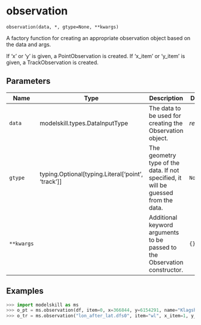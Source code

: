 # observation { #modelskill.observation }

`observation(data, *, gtype=None, **kwargs)`

A factory function for creating an appropriate observation object
based on the data and args.

If 'x' or 'y' is given, a PointObservation is created.
If 'x_item' or 'y_item' is given, a TrackObservation is created.

## Parameters

| Name       | Type                                                  | Description                                                                        | Default    |
|------------|-------------------------------------------------------|------------------------------------------------------------------------------------|------------|
| `data`     | modelskill.types.DataInputType                        | The data to be used for creating the Observation object.                           | _required_ |
| `gtype`    | typing.Optional\[typing.Literal\['point', 'track'\]\] | The geometry type of the data. If not specified, it will be guessed from the data. | `None`     |
| `**kwargs` |                                                       | Additional keyword arguments to be passed to the Observation constructor.          | `{}`       |

## Examples

```python
>>> import modelskill as ms
>>> o_pt = ms.observation(df, item=0, x=366844, y=6154291, name="Klagshamn")
>>> o_tr = ms.observation("lon_after_lat.dfs0", item="wl", x_item=1, y_item=0)
```